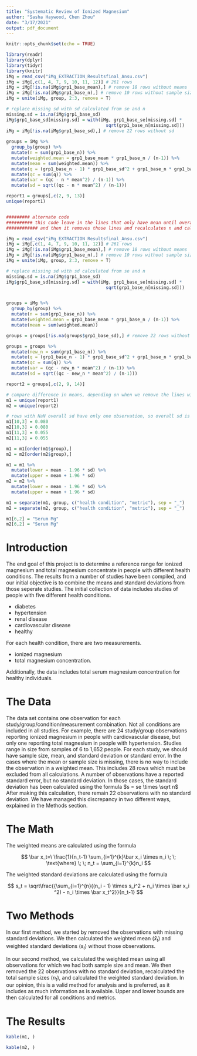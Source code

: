```yaml
---
title: "Systematic Review of Ionized Magnesium"
author: "Sasha Haywood, Chen Zhou"
date: "3/17/2021"
output: pdf_document
---
```


```r
knitr::opts_chunk$set(echo = TRUE)
```

```r
library(readr)
library(dplyr)
library(tidyr)
library(knitr)
iMg = read_csv("iMg_EXTRACTION_Resultsfinal_Ansu.csv")
iMg = iMg[,c(1, 4, 7, 9, 10, 11, 12)] # 261 rows
iMg = iMg[!is.na(iMg$grp1_base_mean),] # remove 18 rows without means
iMg = iMg[!is.na(iMg$grp1_base_n),] # remove 10 rows without sample sizes
iMg = unite(iMg, group, 2:3, remove = T)

# replace missing sd with sd calculated from se and n
missing.sd = is.na(iMg$grp1_base_sd)
iMg$grp1_base_sd[missing.sd] = with(iMg, grp1_base_se[missing.sd] * 
                                      sqrt(grp1_base_n[missing.sd]))
iMg = iMg[!is.na(iMg$grp1_base_sd),] # remove 22 rows without sd
  
groups = iMg %>%
  group_by(group) %>%
  mutate(n = sum(grp1_base_n)) %>%
  mutate(weighted.mean = grp1_base_mean * grp1_base_n / (n-1)) %>%
  mutate(mean = sum(weighted.mean)) %>%
  mutate(q = (grp1_base_n - 1) * grp1_base_sd^2 + grp1_base_n * grp1_base_mean^2) %>%
  mutate(qc = sum(q)) %>%
  mutate(var = (qc - n * mean^2) / (n-1)) %>%
  mutate(sd = sqrt((qc - n * mean^2) / (n-1)))

report1 = groups[,c(2, 9, 13)]
unique(report1)


######### alternate code 
########## this code leave in the lines that only have mean until overall mean has been calculated
############ and then it removes those lines and recalculates n and calculates overall sd

iMg = read_csv("iMg_EXTRACTION_Resultsfinal_Ansu.csv")
iMg = iMg[,c(1, 4, 7, 9, 10, 11, 12)] # 261 rows
iMg = iMg[!is.na(iMg$grp1_base_mean),] # remove 18 rows without means
iMg = iMg[!is.na(iMg$grp1_base_n),] # remove 10 rows without sample sizes
iMg = unite(iMg, group, 2:3, remove = T)

# replace missing sd with sd calculated from se and n
missing.sd = is.na(iMg$grp1_base_sd)
iMg$grp1_base_sd[missing.sd] = with(iMg, grp1_base_se[missing.sd] * 
                                      sqrt(grp1_base_n[missing.sd]))


groups = iMg %>%
  group_by(group) %>%
  mutate(n = sum(grp1_base_n)) %>%
  mutate(weighted.mean = grp1_base_mean * grp1_base_n / (n-1)) %>%
  mutate(mean = sum(weighted.mean))

groups = groups[!is.na(groups$grp1_base_sd),] # remove 22 rows without sd

groups = groups %>%
  mutate(new_n = sum(grp1_base_n)) %>%
  mutate(q = (grp1_base_n - 1) * grp1_base_sd^2 + grp1_base_n * grp1_base_mean^2) %>%
  mutate(qc = sum(q)) %>%
  mutate(var = (qc - new_n * mean^2) / (n-1)) %>%
  mutate(sd = sqrt((qc - new_n * mean^2) / (n-1)))

report2 = groups[,c(2, 9, 14)]

# compare difference in means, depending on when we remove the lines with missing sd
m1 = unique(report1)
m2 = unique(report2)

# rows with NaN overall sd have only one observation, so overall sd is same as original sd
m1[10,3] = 0.080
m2[10,3] = 0.080
m1[11,3] = 0.055
m2[11,3] = 0.055

m1 = m1[order(m1$group),] 
m2 = m2[order(m2$group),] 

m1 = m1 %>%
  mutate(lower = mean - 1.96 * sd) %>%
  mutate(upper = mean + 1.96 * sd)
m2 = m2 %>%
  mutate(lower = mean - 1.96 * sd) %>%
  mutate(upper = mean + 1.96 * sd)

m1 = separate(m1, group, c("health condition", "metric"), sep = "_")
m2 = separate(m2, group, c("health condition", "metric"), sep = "_")

m1[6,2] = "Serum Mg"
m2[6,2] = "Serum Mg"
```

# Introduction
The end goal of this project is to determine a reference range for ionized magnesium and total magnesium concentrate in people with different health conditions.  The results from a number of studies have been compiled, and our initial objective is to combine the means and standard deviations from those seperate studies.  The initial collection of data includes studies of people with five different health conditions.

 * diabetes 
 * hypertension
 * renal disease
 * cardiovascular disease
 * healthy

For each health condition, there are two measurements.

 * ionized magnesium 
 * total magnesium concentration.

Additionally, the data includes total serum magnesium concentration for healthy individuals.

# The Data
The data set contains one observation for each study/group/condition/measurement combination.  Not all conditions are included in all studies.  For example, there are 24 study/group observations reporting ionized magnesium in people with cardiovascular disease, but only one reporting total magnesium in people with hypertension.  Studies range in size from samples of 6 to 1,652 people.  For each study, we should have sample size, mean, and standard deviation or standard error.  In the cases where the mean or sample size is missing, there is no way to include the observation in a weighted mean.  This includes 28 rows which must be excluded from all calculations.  A number of observations have a reported standard error, but no standard deviation.  In those cases, the standard deviation has been calculated using the formula $s = se \times \sqrt n$
After making this calculation, there remain 22 observations with no standard deviation.  We have managed this discrepancy in two different ways, explained in the Methods section.

# The Math
The weighted means are calculated using the formula

$$
\bar x_t=\  \frac{1}{n_t-1} \sum_{i=1}^{k}\bar x_i \times n_i \; \; \text{where} \; \; n_t = \sum_{i=1}^{k}n_i 
$$

The weighted standard deviations are calculated using the formula

$$
s_t = \sqrt\frac{{\sum_{i=1}^{n}((n_i - 1) \times s_i^2 + n_i \times \bar x_i ^2) - n_i \times \bar x_t^2}}{n_t-1}
$$

# Two Methods
In our first method, we started by removed the observations with missing standard deviations.   We then calculated the weighted mean ($\bar x_t$) and weighted standard deviations ($s_t$) without those observations.

In our second method, we calculated the weighted mean using all observations for which we had both sample size and mean.  We then removed the 22 observations with no standard deviation, recalculated the total sample sizes ($n_t$), and calculated the weighted standard deviation. In our opinion, this is a valid method for analysis and is preferred, as it includes as much information as is available.  Upper and lower bounds are then calculated for all conditions and metrics.

# The Results

\begin{center}

Method 1

\end{center}

```r
kable(m1, )
```

\begin{center}

Method 2

\end{center}

```r
kable(m2, )
``` 


